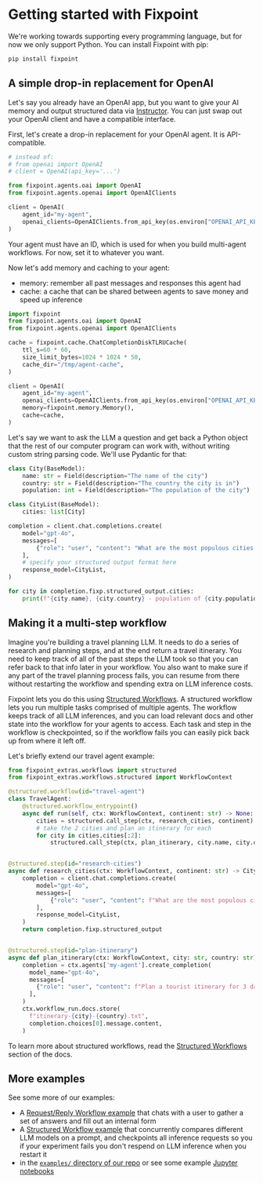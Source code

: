 # Getting started with Fixpoint

We're working towards supporting every programming language, but for now we only
support Python. You can install Fixpoint with pip:

```bash
pip install fixpoint
```

## A simple drop-in replacement for OpenAI

Let's say you already have an OpenAI app, but you want to give your AI memory
and output structured data via [Instructor](https://github.com/jxnl/instructor).
You can just swap out your OpenAI client and have a compatible interface.

First, let's create a drop-in replacement for your OpenAI agent. It is API-compatible.

```python
# instead of:
# from openai import OpenAI
# client = OpenAI(api_key='...')

from fixpoint.agents.oai import OpenAI
from fixpoint.agents.openai import OpenAIClients

client = OpenAI(
    agent_id="my-agent",
    openai_clients=OpenAIClients.from_api_key(os.environ["OPENAI_API_KEY"]),
)
```

Your agent must have an ID, which is used for when you build multi-agent
workflows. For now, set it to whatever you want.


Now let's add memory and caching to your agent:

- memory: remember all past messages and responses this agent had
- cache: a cache that can be shared between agents to save money and speed up
  inference

```python {1,5-9,14-15}
import fixpoint
from fixpoint.agents.oai import OpenAI
from fixpoint.agents.openai import OpenAIClients

cache = fixpoint.cache.ChatCompletionDiskTLRUCache(
    ttl_s=60 * 60,
    size_limit_bytes=1024 * 1024 * 50,
    cache_dir="/tmp/agent-cache",
)

client = OpenAI(
    agent_id="my-agent",
    openai_clients=OpenAIClients.from_api_key(os.environ["OPENAI_API_KEY"]),
    memory=fixpoint.memory.Memory(),
    cache=cache,
)
```

Let's say we want to ask the LLM a question and get back a Python object that
the rest of our computer program can work with, without writing custom string
parsing code. We'll use Pydantic for that:

```python
class City(BaseModel):
    name: str = Field(description="The name of the city")
    country: str = Field(description="The country the city is in")
    population: int = Field(description="The population of the city")

class CityList(BaseModel):
    cities: list[City]

completion = client.chat.completions.create(
    model="gpt-4o",
    messages=[
        {"role": "user", "content": "What are the most populous cities in Europe?"},
    ],
    # specify your structured output format here
    response_model=CityList,
)

for city in completion.fixp.structured_output.cities:
    print(f"{city.name}, {city.country} - population of {city.population}")
```


## Making it a multi-step workflow

Imagine you're building a travel planning LLM. It needs to do a series of
research and planning steps, and at the end return a travel itinerary. You need
to keep track of all of the past steps the LLM took so that you can refer back
to that info later in your workflow. You also want to make sure if any part of
the travel planning process fails, you can resume from there without restarting
the workflow and spending extra on LLM inference costs.

Fixpoint lets you do this using [Structured Workflows](/workflows-and-durability/structured-workflows).
A structured workflow lets you run multiple tasks comprised of multiple agents.
The workflow keeps track of all LLM inferences, and you can load relevant docs
and other state into the workflow for your agents to access. Each task and step
in the workflow is checkpointed, so if the workflow fails you can easily pick
back up from where it left off.

Let's briefly extend our travel agent example:

```python
from fixpoint_extras.workflows import structured
from fixpoint_extras.workflows.structured import WorkflowContext

@structured.workflow(id="travel-agent")
class TravelAgent:
    @structured.workflow_entrypoint()
    async def run(self, ctx: WorkflowContext, continent: str) -> None:
        cities = structured.call_step(ctx, research_cities, continent)
        # take the 2 cities and plan an itinerary for each
        for city in cities.cities[:2]:
            structured.call_step(ctx, plan_itinerary, city.name, city.country)


@structured.step(id="research-cities")
async def research_cities(ctx: WorkflowContext, continent: str) -> CityList:
    completion = client.chat.completions.create(
        model="gpt-4o",
        messages=[
            {"role": "user", "content": f"What are the most populous cities in {continent}?"},
        ],
        response_model=CityList,
    )
    return completion.fixp.structured_output


@structured.step(id="plan-itinerary")
async def plan_itinerary(ctx: WorkflowContext, city: str, country: str) -> None:
    completion = ctx.agents['my-agent'].create_completion(
      model_name="gpt-4o",
      messages=[
        {"role": "user", "content": f"Plan a tourist itinerary for 3 days in {city}, {country}."},
      ],
    )
    ctx.workflow_run.docs.store(
      f"itinerary-{city}-{country}.txt",
      completion.choices[0].message.content,
    )
```

To learn more about structured workflows, read the [Structured Workflows](/workflows-and-durability/structured-workflows)
section of the docs.


## More examples

See some more of our examples:

- A [Request/Reply Workflow example](/workflows-and-durability/request-reply-workflows#in-depth-use-case-a-chatbot-form-wizard)
  that chats with a user to gather a set of answers and fill out an internal
  form
- A [Structured Workflow example](/workflows-and-durability/structured-workflows#in-depth-use-case-comparing-multiple-llm-models)
  that concurrently compares different LLM models on a prompt, and checkpoints
  all inference requests so you if your experiment fails you don't respend
  on LLM inference when you restart it
- in the [`examples/` directory of our
repo](https://github.com/gofixpoint/fixpoint/tree/main/examples) or see some
example [Jupyter notebooks](https://github.com/gofixpoint/examples-notebooks/tree/main/notebooks)
